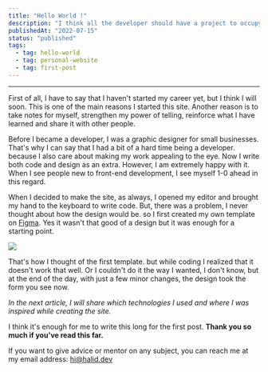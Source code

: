 ```yaml
---
title: "Hello World !"
description: "I think all the developer should have a project to occupy himself. In my opinion, the most basic project in this regard is a personal website. I will give you some information about how I made my website."
publishedAt: "2022-07-15"
status: "published"
tags:
  - tag: hello-world
  - tag: personal-website
  - tag: first-post
---
```


---

First
of all, I have to say that I haven't started my career yet, but I think I will soon.
This is one of the main reasons I started this site. Another reason is to take notes for
myself, strengthen my power of telling, reinforce what I have learned and share it with
other people.

Before I became a developer, I was a graphic designer for small businesses. That's why
I can say that I had a bit of a hard time being a developer. because I also care about making my
work appealing to the eye. Now I write both code and design as an extra. However, I am extremely
happy with it. When I see people new to front-end development, I see myself 1-0 ahead in this regard.

When I decided to make the site, as always, I opened my editor and brought my hand to the
keyboard to write code. But, there was a problem, I never thought about how the design
would be. so I first created my own template on [Figma](https://www.figma.com/). Yes it wasn't that good of a design
but it was enough for a starting point.

![](https://user-images.githubusercontent.com/40598819/179147380-fd640ab5-9c83-4d17-838c-c225a25a94a3.jpg)

That's how I thought of the first template. but while coding I realized that it doesn't work that well. Or I couldn't do it
the way I wanted, I don't know, but at the end of the day, with just a few minor changes, the design took the form you see now.

_In the next article, I will share which technologies I used and where I was inspired while creating the site._

I think it's enough for me to write this long for the first post. **Thank you so much if you've read this far.**

If you want to give advice or mentor on any subject, you can reach me at my email address: [hi@halid.dev](mailto:hi@halid.dev)
